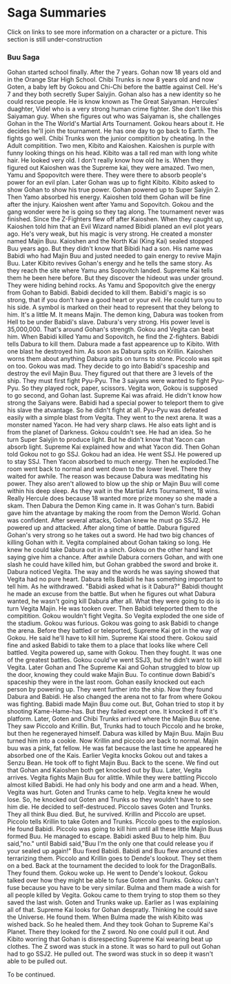 <div className="text-center">

<h1>Saga Summaries</h1>

Click on links to see more information on a character or a picture. This section is still under-construction

<h3>Buu Saga</h3>

Gohan started school finally. After the 7 years. Gohan now 18 years old and in the Orange Star High School. Chibi Trunks is now 8 years old and now Goten, a baby left by Gokou and Chi-Chi before the battle against Cell. He's 7 and they both secretly Super Saiyjin. Gohan also has a new identity so he could rescue people. He is know known as The Great Saiyaman. Hercules' duaghter, Videl who is a very strong human crime fighter. She don't like this Saiyaman guy. When she figures out who was Saiyaman is, she challenges Gohan in the The World's Martial Arts Tournament. Gokou hears about it. He decides he'll join the tournament. He has one day to go back to Earth. The fights go well. Chibi Trunks won the junior compitition by cheating. In the Adult compitition. Two men, Kibito and Kaioshen. Kaioshen is purple with funny looking things on his head. Kibito was a tall red man with long white hair. He looked very old. I don't really know how old he is. When they figured out Kaioshen was the Supreme kai, they were amazed. Two men, Yamu and Spopovitch were there. They were there to absorb people's power for an evil plan. Later Gohan was up to fight Kibito. Kibito asked to show Gohan to show his true power. Gohan powered up to Super Saiyjin 2. Then Yamo absorbed his energy. Kaioshen told them Gohan will be fine after the injury. Kaioshen went after Yamu and Sopovitch. Gokou and the gang wonder were he is going so they tag along. The tournament never was finished. Since the Z-Fighters flew off after Kaioshen. When they caught up, Kaioshen told him that an Evil Wizard named Bibidi planed an evil plot years ago. He's very weak, but his magic is very strong. He created a monster named Majin Buu. Kaioshen and the North Kai (King Kai) sealed stopped Buu years ago. But they didn't know that Bibidi had a son. His name was Babidi who had Majin Buu and justed needed to gain energy to revive Majin Buu. Later Kibito revives Gohan's energy and he tells the same story. As they reach the site where Yamu ans Sopovitch landed. Supreme Kai tells them he been here before. But they discover the hideout was under ground. They were hiding behind rocks. As Yamu and Spopovitch give the energy from Gohan to Babidi. Babidi decided to kill them. Babidi's magic is so strong, that if you don't have a good heart or your evil. He could turn you to his side. A symbol is marked on their head to represent that they belong to him. It's a little M. It means Majin. The demon king, Dabura was tooken from Hell to be under Babidi's slave. Dabura's very strong. His power level is 35,000,000. That's around Gohan's strength. Gokou and Vegita can beat him. When Babidi killed Yamu and Sopovitch, he find the Z-fighters. Babidi tells Dabura to kill them. Dabura made a fast appearence up to Kibito. With one blast he destroyed him. As soon as Dabura spits on Krillin. Kaioshen worns them about anything Dabura spits on turns to stone. Piccolo was spit on too. Gokou was mad. They decide to go into Babidi's spaceship and destroy the evil Majin Buu. They figured out that there are 3 levels of the ship. They must first fight Pyu-Pyu. The 3 saiyans were wanted to fight Pyu-Pyu. So they played rock, paper, scissors. Vegita won, Gokou is supposed to go second, and Gohan last. Supreme Kai was afraid. He didn't know how strong the Saiyans were. Babidi had a special power to teleport them to give his slave the atvantage. So he didn't fight at all. Pyu-Pyu was defeated easily with a simple blast from Vegita. They went to the next arena. It was a monster named Yacon. He had very sharp claws. He also eats light and is from the planet of Darkness. Gokou couldn't see. He had an idea. So he turn Super Saiyjin to produce light. But he didn't know that Yacon can absorb light. Supreme Kai explained how and what Yacon did. Then Gohan told Gokou not to go SSJ. Gokou had an idea. He went SSJ. He powered up to stay SSJ. Then Yacon absorbed to much energy. Then he exploded.The room went back to normal and went down to the lower level. There they waited for awhile. The reason was because Dabura was meditating his power. They also aren't allowed to blow up the ship or Majin Buu will come within his deep sleep. As they wait in the Martial Arts Tournament, 18 wins. Really Hercule does because 18 wanted more prize money so she made a skam. Then Dabura the Demon King came in. It was Gohan's turn. Babidi gave him the atvantage by making the room from the Demon World. Gohan was confident. After several attacks, Gohan knew he must go SSJ2. He powered up and attacked. After along time of battle. Dabura figured Gohan's very strong so he takes out a sword. He had two big chances of killing Gohan with it. Vegita complained about Gohan taking so long. He knew he could take Dabura out in a sinch. Gokou on the other hand kept saying give him a chance. After awhile Dabura corners Gohan, and with one slash he could have killed him, but Gohan grabbed the sword and broke it. Dabura noticed Vegita. The way and the words he was saying showed that Vegita had no pure heart. Dabura tells Babidi he has something important to tell him. As he withdrawed. "Babidi asked what is it Dabura?" Babidi thought he made an excuse from the battle. But when he figures out what Dabura wanted, he wasn't going kill Dabura after all. What they were going to do is turn Vegita Majin. He was tooken over. Then Babidi teleported them to the compitition. Gokou wouldn't fight Vegita. So Vegita exploded the one side of the stadium. Gokou was furious. Gokou was going to ask Babidi to change the arena. Before they battled or teleported, Supreme Kai got in the way of Gokou. He said he'll have to kill him. Supreme Kai stood there. Gokou said fine and asked Babidi to take them to a place that looks like where Cell battled. Vegita powered up, same with Gokou. Then they fought. It was one of the greatest battles. Gokou could've went SSJ3, but he didn't want to kill Vegita. Later Gohan and The Supreme Kai and Gohan struggled to blow up the door, knowing they could wake Majin Buu. To continue down Babidi's spaceship they were in the last room. Gohan easily knocked out each person by powering up. They went further into the ship. Now they found Dabura and Babidi. He also changed the arena not to far from where Gokou was fighting. Babidi made Majin Buu come out. But, Gohan tried to stop it by shooting Kame-Hame-has. But they failed except one. It knocked it off it's platform. Later, Goten and Chibi Trunks arrived where the Majin Buu scene. They saw Piccolo and Krillin. But, Trunks had to touch Piccolo and he broke, but then he regenerayed himself. Dabura was killed by Majin Buu. Majin Buu turned him into a cookie. Now Krillin and piccolo are back to normal. Majin buu was a pink, fat fellow. He was fat because the last time he appeared he absorbed one of the Kais. Earlier Vegita knocks Gokou out and takes a Senzu Bean. He took off to fight Majin Buu. Back to the scene. We find out that Gohan and Kaioshen both get knocked out by Buu. Later, Vegita arrives. Vegita fights Majin Buu for alittle. While they were battling Piccolo almost killed Babidi. He had only his body and one arm and a head. When, Vegita was hurt. Goten and Trunks came to help. Vegita knew he would lose. So, he knocked out Goten and Trunks so they wouldn't have to see him die. He decided to self-destruced. Piccolo saves Goten and Trunks. They all think Buu died. But, he survived. Krillin and Piccolo are upset. Piccolo tells Krillin to take Goten and Trunks. Piccolo goes to the explosion. He found Babidi. Piccolo was going to kill him until all these little Majin Buus formed Buu. He managed to escape. Babidi asked Buu to help him. Buu said,"no." until Babidi said,"Buu I'm the only one that could release you if your sealed up again!" Buu fixed Babidi. Babidi and Buu flew around cities terrarizing them. Piccolo and Krillin goes to Dende's lookout. They set them on a bed. Back at the tournament the decided to look for the DragonBalls. They found them. Gokou woke up. He went to Dende's lookout. Gokou talked over how they might be able to fuse Goten and Trunks. Gokou can't fuse because you have to be very similar. Bulma and them made a wish for all people killed by Vegita. Gokou came to them trying to stop them so they saved the last wish. Goten and Trunks wake up. Earlier as I was explaining all of that. Supreme Kai looks for Gohan despratly. Thinking he could save the Universe. He found them. When Bulma made the wish Kibito was wished back. So he healed them. And they took Gohan to Supreme Kai's Planet. There they looked for the Z sword. No one could pull it out. And Kibito worring that Gohan is disrespecting Supreme Kai wearing beat up clothes. The Z sword was stuck in a stone. It was so hard to pull out Gohan had to go SSJ2. He pulled out. The sword was stuck in so deep it wasn't able to be pulled out.

To be continued.

</div>
